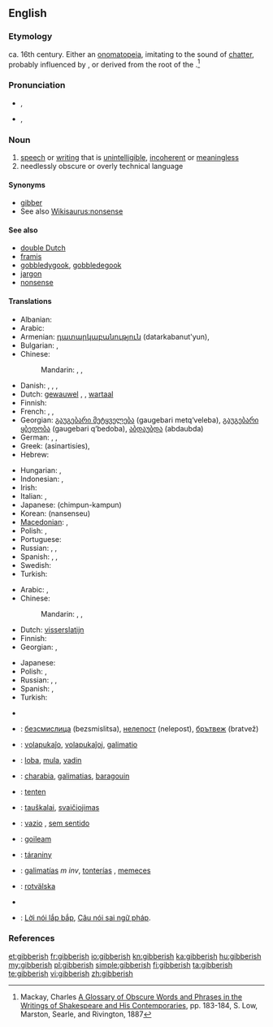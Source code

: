 ==English==

===Etymology===
ca. 16th century. Either an [[onomatopeia]], imitating to the sound of [[chatter]], probably influenced by {{term|jabber}}, or derived from the root of the {{etyl|ga}} {{term|gob|lang=ga||the mouth}}.<ref>Mackay, Charles [http://books.google.com/books?id=RCingf_1px0C&pg=PA183&lpg=PA183&dq=gibberish+etymology&source=web&ots=woP9Nswjn6&sig=zm3rR7oMcNw-yF3DDL5Q62t3EaA&hl=en&sa=X&oi=book_result&resnum=10&ct=result#PPA183,M1 A Glossary of Obscure Words and Phrases in the Writings of Shakespeare and His Contemporaries], pp. 183-184, S. Low, Marston, Searle, and Rivington, 1887</ref>

===Pronunciation===
* {{a|UK}} {{IPA|/ˈdʒɪb.ɜː(ɹ).ɪʃ/}}, {{SAMPA|/"dZIb.3:(r\).IS/}}
* {{a|US}} {{IPA|/ˈdʒɪb.ə.ɹɪʃ/}}, {{SAMPA|/"dZIb.@.r\IS/}}

===Noun===
{{en-noun|-|es}}

# [[speech]] or [[writing]] that is [[unintelligible]], [[incoherent]] or [[meaningless]]
# needlessly obscure or overly technical language

====Synonyms====
* [[gibber]]
* See also [[Wikisaurus:nonsense]]

====See also====
* [[double Dutch]]
* [[framis]]
* [[gobbledygook]], [[gobbledegook]]
* [[jargon]]
* [[nonsense]]

====Translations====
{{trans-top|unintelligible speech or writing}}
* Albanian: {{t|sq|dërdëllisje|xs=Albanian}}
* Arabic: {{t|ar|رطانة|f|tr=raTaana}}
* Armenian: [[դատարկաբանություն]] (datarkabanut'yun),  {{t-|hy|ցնորք|tr=c’nork’}}
* Bulgarian: {{t+|bg|безсмислици|f|p|tr=bezsmislitsi}}, {{t+|bg|глупости|f|p|tr=gluposti}}
* Chinese:
*: Mandarin: {{zh-tsp|亂語|乱语|luànyǔ}},  {{zh-tsp|胡言亂語|胡言乱语|húyán luànyǔ}}, {{zh-tsp|胡話|胡话|húhuà}}
* Danish: {{t|da|vrøvl|n}}, {{t|da|volapyk|n}}, {{t|da|kaudervælsk|n}}, {{t|da|nonsens|n}}
* Dutch: [[gewauwel]] {{n}}, {{t|nl|koeterwaals}} {{n}}, [[wartaal]]
* Finnish: {{t+|fi|siansaksa}}
* French: {{t+|fr|baragouin|m}}, {{t+|fr|galimatias|m}}, {{t+|fr|charabia|m}}
* Georgian: [[გაუგებარი მეტყველება]] (gaugebari metq‘veleba), [[გაუგებარი ყბედობა]] (gaugebari q‘bedoba), [[აბდაუბდა]] (abdaubda)
* German: {{t+|de|Kauderwelsch|n}}, {{t|de|Kokolores|m}}, {{t|de|Gequassel|n}}
* Greek: {{t|el|ασυναρτησίες}} (asinartisíes), {{t|el|αλαμπουρνέζικα}}
* Hebrew: {{t-|he|ג'יבריש|tr=jibrish}}
{{trans-mid}}
* Hungarian: {{t+|hu|badarság}}, {{t+|hu|zagyvaság}}
* Indonesian: {{t|id|pepesan kosong|xs=Indonesian}}, {{t|id|bahasa raban|xs=Indonesian}}
* Irish: {{t-|ga|gibiris|f|xs=Irish}}
* Italian: {{t-|it|farfuglio|m}}, {{t-|it|borbottio|m}}
* Japanese: {{t-|ja|ちんぷんかんぷん}} (chimpun-kampun)
* Korean: {{t|ko|난센스|sc=Hang}} (nansenseu)
* [[Macedonian]]: {{t|mk|брборење|n|tr=brbórenje}},  {{t|mk|баботење|n|tr=babótenje}}
* Polish: {{t|pl|jazgot|m}}, {{t-|pl|bełkot|m}}
* Portuguese: {{t-|pt|algaravia|f}}
* Russian: {{t+|ru|тарабарщина|f|tr=tarabárščina}}, {{t|ru|невнятность|f|tr=nevnjátnost’}},  {{t|ru|белеберда|f|tr=beleberdá}}
* Spanish: {{t-|es|algarabía|f}}, {{t-|es|farfulla|f}}, {{t-|es|monserga|f}}
* Swedish: {{t+|sv|nonsens}}
* Turkish: {{t+|tr|saçma}}
{{trans-bottom}}

{{trans-top|needlessly obscure or overly technical language}}
* Arabic: {{t|ar|ثرثرة|f|tr=tharthara}},  {{t|ar|بربرة|f|tr=barbara}}
* Chinese:
*: Mandarin: {{zh-tsp|亂語|乱语|luànyǔ}},  {{zh-tsp|胡言亂語|胡言乱语|húyán luànyǔ}}, {{zh-tsp|胡話|胡话|húhuà}}
* Dutch: [[visserslatijn]] {{n}}
* Finnish: {{t+|fi|heprea}}
* Georgian: {{t|ka|გაუგებარი|sc=Geor|xs=Georgian}}, {{t|ka|ტექნიკური  ენა|sc=Geor|xs=Georgian}}
{{trans-mid}}
* Japanese: {{t|ja|美辞麗句|tr=びじれいく, bijireiku}}
* Polish: {{t|pl|jazgot|m}}, {{t-|pl|bełkot|m}}
* Russian: {{t+|ru|тарабарщина|f|tr=tarabárščina}},  {{t|ru|белиберда|f|tr=beliberdá}},  {{t+|ru|бессмыслица|f|tr=bessmýslica}}
* Spanish: {{t+|es|jerga|f}}, {{t|es|galimatías|m}}
* Turkish: {{t+|tr|jargon}}
{{trans-bottom}}

{{checktrans-top}}
* {{trreq|sq}}
* {{ttbc|bg}}: [[безсмислица]] (bezsmislitsa), [[нелепост]] (nelepost), [[брътвеж]] (bratvež)
* {{ttbc|eo}}: [[volapukaĵo]], [[volapukaĵoj]], [[galimatio]]
* {{ttbc|et}}: [[loba]], [[mula]], [[vadin]]
* {{ttbc|fr}}: [[charabia]], [[galimatias]], [[baragouin]]
{{trans-mid}}
* {{ttbc|ht}}: [[tenten]]
* {{ttbc|lt}}: [[tauškalai]], [[svaičiojimas]]
* {{ttbc|pt}}: [[vazio]] {{m}}, [[sem sentido]]
* {{ttbc|gd}}: [[goileam]] {{m}}
* {{ttbc|sk}}: [[táraniny]] {{f|p}}
* {{ttbc|es}}: [[galimatías]] ''m inv'', [[tonterías]] {{f|p}}, [[memeces]] {{f|p}}
* {{ttbc|sv}}: [[rotvälska]]
* {{trreq|tr}}
* {{ttbc|vi}}: [[Lời nói lắp bắp]], [[Câu nói sai ngữ pháp]].
{{trans-bottom}}

===References===
<references/>

[[et:gibberish]]
[[fr:gibberish]]
[[io:gibberish]]
[[kn:gibberish]]
[[ka:gibberish]]
[[hu:gibberish]]
[[my:gibberish]]
[[pl:gibberish]]
[[simple:gibberish]]
[[fi:gibberish]]
[[ta:gibberish]]
[[te:gibberish]]
[[vi:gibberish]]
[[zh:gibberish]]